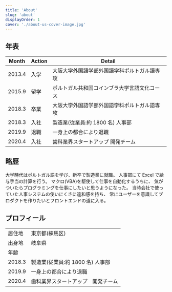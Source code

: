 ```yaml
---
title: 'About'
slug: 'about'
displayOrder: 1
cover: './about-us-cover-image.jpg'
---
```


## 年表

| Month  | Action | Detail                                       |
| ------ | ------ | -------------------------------------------- |
| 2013.4 | 入学   | 大阪大学外国語学部外国語学科ポルトガル語専攻 |
| 2015.9 | 留学   | ポルトガル共和国コインブラ大学言語文化コース |
| 2018.3 | 卒業   | 大阪大学外国語学部外国語学科ポルトガル語専攻 |
| 2018.3 | 入社   | 製造業(従業員:約 1800 名) 人事部             |
| 2019.9 | 退職   | 一身上の都合により退職                       |
| 2020.4 | 入社   | 歯科業界スタートアップ 開発チーム            |

## 略歴

大学時代はポルトガル語を学び、新卒で製造業に就職。
人事部にて Excel で給与手当の計算を行う。
マクロ(VBA)を駆使して仕事を自動化するうちに、
気がついたらプログラミングを仕事にしたいと思うようになった。
当時会社で使っていた人事システムの使いにくさに違和感を持ち、
常にユーザーを意識してプロダクトを作りたいとフロントエンドの道に入る。

## プロフィール

|        |                                    |
| ------ | ---------------------------------- |
| 居住地 | 東京都(練馬区)                     |
| 出身地 | 岐阜県                             |
| 年齢   | <MyYearsOld />                     |
| 2018.3 | 製造業(従業員:約 1800 名) 人事部   |
| 2019.9 | 一身上の都合により退職             |
| 2020.4 | 歯科業界スタートアップ　開発チーム |
